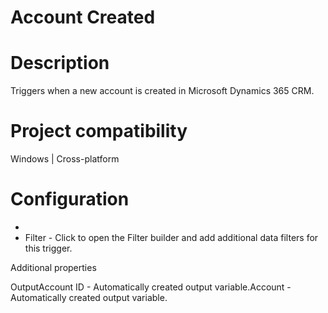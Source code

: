 ﻿# Account Created

# Description

Triggers when a new account is created in Microsoft Dynamics 365 CRM.

# Project compatibility

Windows | Cross-platform

# Configuration

* 
* Filter - Click to open the Filter builder and add additional data filters for this trigger.

Additional properties

OutputAccount ID - Automatically created output variable.Account - Automatically created output variable.
